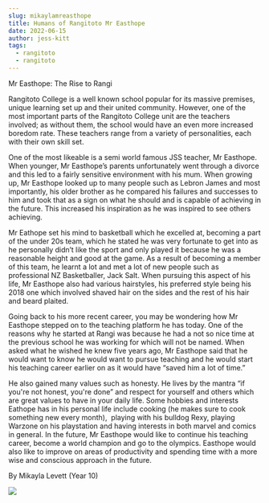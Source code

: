 ```yaml
---
slug: mikaylamreasthope
title: Humans of Rangitoto Mr Easthope
date: 2022-06-15
author: jess-kitt
tags:
  - rangitoto
  - rangitoto
---
```

<!--StartFragment-->

Mr Easthope: The Rise to Rangi



Rangitoto College is a well known school popular for its massive premises, unique learning set up and their united community. However, one of the most important parts of the Rangitoto College unit are the teachers involved; as without them, the school would have an even more increased boredom rate. These teachers range from a variety of personalities, each with their own skill set.

One of the most likeable is a semi world famous JSS teacher, Mr Easthope. When younger, Mr Easthope’s parents unfortunately went through a divorce and this led to a fairly sensitive environment with his mum. When growing up, Mr Easthope looked up to many people such as Lebron James and most importantly, his older brother as he compared his failures and successes to him and took that as a sign on what he should and is capable of achieving in the future. This increased his inspiration as he was inspired to see others achieving.

Mr Eathope set his mind to basketball which he excelled at, becoming a part of the under 20s team, which he stated he was very fortunate to get into as he personally didn’t like the sport and only played it because he was a reasonable height and good at the game. As a result of becoming a member of this team, he learnt a lot and met a lot of new people such as professional NZ Basketballer, Jack Salt. When pursuing this aspect of his life, Mr Easthope also had various hairstyles, his preferred style being his 2018 one which involved shaved hair on the sides and the rest of his hair and beard plaited. 

Going back to his more recent career, you may be wondering how Mr Easthope stepped on to the teaching platform he has today. One of the reasons why he started at Rangi was because he had a not so nice time at the previous school he was working for which will not be named. When asked what he wished he knew five years ago, Mr Easthope said that he would want to know he would want to pursue teaching and he would start his teaching career earlier on as it would have “saved him a lot of time.”

He also gained many values such as honesty. He lives by the mantra “if you're not honest, you're done” and respect for yourself and others which are great values to have in your daily life. Some hobbies and interests Eathope has in his personal life include cooking (he makes sure to cook something new every month),  playing with his bulldog Rexy, playing Warzone on his playstation and having interests in both marvel and comics in general. In the future, Mr Easthope would like to continue his teaching career, become a world champion and go to the olympics. Easthope would also like to improve on areas of productivity and spending time with a more wise and conscious approach in the future. 

By Mikayla Levett (Year 10)



<!--EndFragment-->

![](/images/easthope.png)